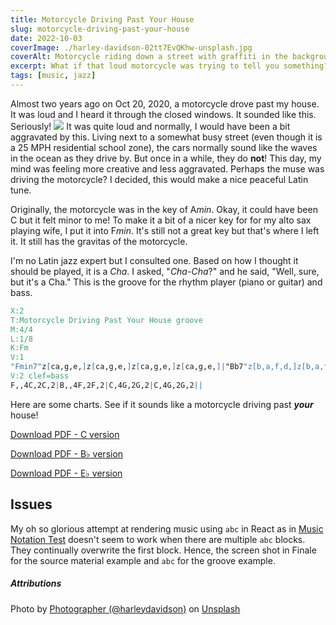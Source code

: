 ```yaml
---
title: Motorcycle Driving Past Your House
slug: motorcycle-driving-past-your-house
date: 2022-10-03
coverImage: ./harley-davidson-02tt7EvQKhw-unsplash.jpg
coverAlt: Motorcycle riding down a street with graffiti in the background
excerpt: What if that loud motorcycle was trying to tell you something?
tags: [music, jazz]
---
```


Almost two years ago on Oct 20, 2020, a motorcycle drove past my house. It was loud and I heard it through the closed windows. It sounded like this. Seriously!
![](motorcycle-source-material.png)
It was quite loud and normally, I would have been a bit aggravated by this. Living next to a somewhat busy street (even though it is a 25 MPH residential school zone), the cars normally sound like the waves in the ocean as they drive by. But once in a while, they do **not**! This day, my mind was feeling more creative and less aggravated. Perhaps the muse was driving the motorcycle? I decided, this would make a nice peaceful Latin tune.

Originally, the motorcycle was in the key of A*min*. Okay, it could have been C but it felt minor to me! To make it a bit of a nicer key for for my alto sax playing wife, I put it into F*min*. It's still not a great key but that's where I left it. It still has the gravitas of the motorcycle.

I'm no Latin jazz expert but I consulted one. Based on how I thought it should be played, it is a _Cha_. I asked, "_Cha-Cha_?" and he said, "Well, sure, but it's a Cha." This is the groove for the rhythm player (piano or guitar) and bass.

```abc
X:2
T:Motorcycle Driving Past Your House groove
M:4/4
L:1/8
K:Fm
V:1
"Fmin7"z[ca,g,e,]z[ca,g,e,]z[ca,g,e,]z[ca,g,e,]|"Bb7"z[b,a,f,d,]z[b,a,f,d,]z[b,a,f,d,]z[b,a,f,d,]|"C7b9"z[g,e,d,b,,]z[g,e,d,b,,]z[g,e,d,b,,]z[g,e,d,b,,]|z[g,e,d,b,,]z[g,e,d,b,,]z[g,e,d,b,,]z[g,e,d,b,,]||
V:2 clef=bass
F,,4C,2C,2|B,,4F,2F,2|C,4G,2G,2|C,4G,2G,2||
```

Here are some charts. See if it sounds like a motorcycle driving past **_your_** house!

<p>
  <a
    href='/charts/motorcycle-driving-past-your-house-c.pdf'
    download='motorcycle-driving-past-your-house-c.pdf'
  >
    Download PDF - C version
  </a>
</p>
<p>
  <a
    href='/charts/motorcycle-driving-past-your-house-bflat.pdf'
    download='motorcycle-driving-past-your-house-bflat.pdf'
  >
    Download PDF - B<span>&#9837;</span> version
  </a>
</p>
<p>
  <a
    href='/charts/motorcycle-driving-past-your-house-eflat.pdf'
    download='motorcycle-driving-past-your-house-eflat.pdf'
  >
    Download PDF - E<span>&#9837;</span> version
  </a>
</p>

## Issues

My oh so glorious attempt at rendering music using `abc` in React as in [Music Notation Test](../../blog/music-test) doesn't seem to work when there are multiple `abc` blocks. They continually overwrite the first block. Hence, the screen shot in Finale for the source material example and `abc` for the groove example.

##### Attributions

Photo by [Photographer (@harleydavidson)](https://unsplash.com/@harleydavidson?utm_source=unsplash&utm_medium=referral&utm_content=creditCopyText) on [Unsplash](https://unsplash.com/s/photos/motorcycle?utm_source=unsplash&utm_medium=referral&utm_content=creditCopyText)
